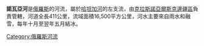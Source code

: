'''諾瓦亞河'''是[[俄羅斯|俄羅斯]]的河流，屬於[[哈坦加河|哈坦加河]]的左支流，由[[克拉斯諾亞爾斯克邊疆區|克拉斯諾亞爾斯克邊疆區]]負責管轄，河道全長411公里，流域面積16,500平方公里，河水主要來自雨水和融雪，每年十月至翌年五月結冰。

{{Russia-geo-stub}}

[[Category:俄羅斯河流|Category:俄羅斯河流]]